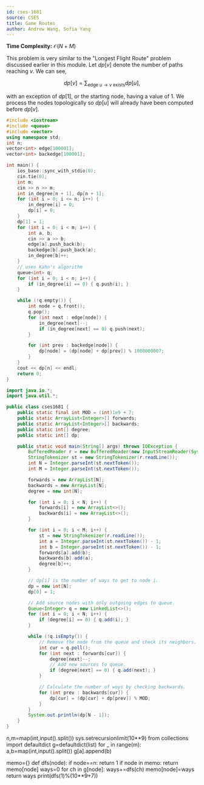 ```yaml
---
id: cses-1681
source: CSES
title: Game Routes
author: Andrew Wang, Sofia Yang
---
```


**Time Complexity:** $\mathcal{O}(N+M)$

This problem is very similar to the "Longest Flight Route" problem discussed
earlier in this module. Let $dp[v]$ denote the number of paths reaching $v$. We
can see,

$$
dp[v]= \sum_{\text{edge } u\to v \text{ exists}}dp[u],
$$

with an exception of $dp[1]$, or the starting node, having a value of 1. We
process the nodes topologically so $dp[u]$ will already have been computed
before $dp[v]$.

<LanguageSection>

<CPPSection>

```cpp
#include <iostream>
#include <queue>
#include <vector>
using namespace std;
int n;
vector<int> edge[100001];
vector<int> backedge[100001];

int main() {
	ios_base::sync_with_stdio(0);
	cin.tie(0);
	int m;
	cin >> n >> m;
	int in_degree[n + 1], dp[n + 1];
	for (int i = 0; i <= n; i++) {
		in_degree[i] = 0;
		dp[i] = 0;
	}
	dp[1] = 1;
	for (int i = 0; i < m; i++) {
		int a, b;
		cin >> a >> b;
		edge[a].push_back(b);
		backedge[b].push_back(a);
		in_degree[b]++;
	}
	// uses Kahn's algorithm
	queue<int> q;
	for (int i = 0; i < n; i++) {
		if (in_degree[i] == 0) { q.push(i); }
	}

	while (!q.empty()) {
		int node = q.front();
		q.pop();
		for (int next : edge[node]) {
			in_degree[next]--;
			if (in_degree[next] == 0) q.push(next);
		}

		for (int prev : backedge[node]) {
			dp[node] = (dp[node] + dp[prev]) % 1000000007;
		}
	}
	cout << dp[n] << endl;
	return 0;
}
```

</CPPSection>

<JavaSection>

```java
import java.io.*;
import java.util.*;

public class cses1681 {
	public static final int MOD = (int)1e9 + 7;
	public static ArrayList<Integer>[] forwards;
	public static ArrayList<Integer>[] backwards;
	public static int[] degree;
	public static int[] dp;

	public static void main(String[] args) throws IOException {
		BufferedReader r = new BufferedReader(new InputStreamReader(System.in));
		StringTokenizer st = new StringTokenizer(r.readLine());
		int N = Integer.parseInt(st.nextToken());
		int M = Integer.parseInt(st.nextToken());

		forwards = new ArrayList[N];
		backwards = new ArrayList[N];
		degree = new int[N];

		for (int i = 0; i < N; i++) {
			forwards[i] = new ArrayList<>();
			backwards[i] = new ArrayList<>();
		}

		for (int i = 0; i < M; i++) {
			st = new StringTokenizer(r.readLine());
			int a = Integer.parseInt(st.nextToken()) - 1;
			int b = Integer.parseInt(st.nextToken()) - 1;
			forwards[a].add(b);
			backwards[b].add(a);
			degree[b]++;
		}

		// dp[i] is the number of ways to get to node i.
		dp = new int[N];
		dp[0] = 1;

		// Add source nodes with only outgoing edges to queue.
		Queue<Integer> q = new LinkedList<>();
		for (int i = 0; i < N; i++) {
			if (degree[i] == 0) { q.add(i); }
		}

		while (!q.isEmpty()) {
			// Remove the node from the queue and check its neighbors.
			int cur = q.poll();
			for (int next : forwards[cur]) {
				degree[next]--;
				// Add new sources to queue.
				if (degree[next] == 0) { q.add(next); }
			}

			// Calculate the number of ways by checking backwards.
			for (int prev : backwards[cur]) {
				dp[cur] = (dp[cur] + dp[prev]) % MOD;
			}
		}
		System.out.println(dp[N - 1]);
	}
}
```
</JavaSection>

<PySection>


n,m=map(int,input().split())
sys.setrecursionlimit(10**9)
from collections import defaultdict
g=defaultdict(list)
for _ in range(m):
    a,b=map(int,input().split())
    g[a].append(b)

memo={}
def dfs(node):
    if node==n:
        return 1
    if node in memo:
        return memo[node]
    ways=0
    for ch in g[node]:
        ways+=dfs(ch)
    memo[node]=ways
    return ways
print(dfs(1)%(10**9+7))

</PySection>

</LanguageSection>
